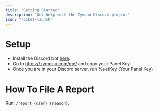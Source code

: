 ---
title: "Getting Started"
description: "Get help with the Zymono Discord plugin."
icon: "rocket-launch"
---

# Setup

- Install the Discord bot [here](https://discord.com/api/oauth2/authorize?client_id=1088884665026347089&permissions=8&scope=bot).
- Go to https://zymono.com/me/ and copy your Panel Key
- Once you are in your Discord server, run %setKey {Your Panel Key}

# How To File A Report

Run: `/report {user} {reason}`.
